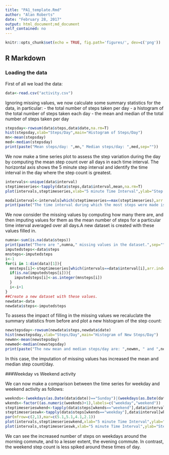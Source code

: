 ```yaml
---
title: "PA1_template.Rmd"
author: "Alan Roberts"
date: "February 28, 2017"
output: html_document;md_document
self_contained: no
---
```


```r
knitr::opts_chunk$set(echo = TRUE, fig.path='figures/', dev=c('png'))
```

## R Markdown

### Loading the data

First of all we load the data:

```r
data<-read.csv("activity.csv")
```

Ignoring missing values, we now calculate some summary statistics for the data, in particular:
- the total number of steps taken per day
- a histogram of the total number of steps taken each day
- the mean and median of the total number of steps taken per day

```r
stepsday<-rowsum(data$steps,data$date,na.rm=T)
hist(stepsday,xlab="Steps/Day",main="Histogram of Steps/Day")
mn<-mean(stepsday)
med<-median(stepsday)
print(paste("Mean steps/day: ",mn," Median steps/day: ",med,sep=""))
```

We now make a time series plot to assess the step variation during the day by computing the mean step count over all days in each time interval.  The horizontal axis shows the 5 minute step interval and identify the time interval in the day where the step count is greatest.

```r
intervals<-unique(data$interval)
steptimeseries<-tapply(data$steps,data$interval,mean,na.rm=T)
plot(intervals,steptimeseries,xlab="5 minute Time Interval",ylab="Step count in interval averaged per day",type="l")

modalinterval<-intervals[which(steptimeseries==max(steptimeseries),arr.ind=T)]
print(paste("The time interval during which the most steps were made is: ",modalinterval,". In this interval, ",as.integer(max(steptimeseries))," steps were made.",sep=""))
```

We now consider the missing values by computing how many there are, and then imputing values for them as the mean number of steps for a particular time interval averaged over all days.A new dataset is created with these values filled in.

```r
numna<-sum(is.na(data$steps))
print(paste("There are ",numna," missing values in the dataset.",sep=""))
imputedsteps<-data$steps
mnsteps<-imputedsteps
i<-1
for(i in 1:dim(data)[1]){
  mnsteps[i]<-steptimeseries[which(intervals==data$interval[i],arr.ind=T)][[1]]
  if(is.na(imputedsteps[i])){
    imputedsteps[i]<-as.integer(mnsteps[i])
  }
  i<-i+1
}
##Create a new dataset with these values.
newdata<-data
newdata$steps<-imputedsteps
```

To assess the impact of filling in the missing values we recaluclate the summary statistics from before and plot a new histogram of the step count:

```r

newstepsday<-rowsum(newdata$steps,newdata$date)
hist(newstepsday,xlab="Steps/Day",main="Histogram of New Steps/Day")
newmn<-mean(newstepsday)
newmed<-median(newstepsday)
print(paste("The new mean and median steps/day are: ",newmn, " and ",newmed," respectively.",sep=""))
```

In this case, the imputation of missing values has increased the mean and median step count/day.

###Weekday vs Weekend activity

We can now make a comparison between the time series for weekday and weekend activity as follows:

```r
weeknds<-(weekdays(as.Date(data$date))=="Sunday")|(weekdays(as.Date(data$date))=="Saturday")
wkends<-factor((as.numeric(weeknds)+1),labels=c("weekday","weekend"))
steptimeserieswkend<-tapply(data$steps[wkends=="weekend"],data$interval[wkends=="weekend"],mean,na.rm=T)
steptimeserieswk<-tapply(data$steps[wkends=="weekday"],data$interval[wkends=="weekday"],mean,na.rm=T)
par(mfrow=c(2,1),mar=c(5.1,5.1,4.1,2.1))
plot(intervals,steptimeserieswkend,xlab="5 minute Time Interval",ylab="Step count in interval\naveraged per day",ylim=c(0,max(c(steptimeserieswkend,steptimeserieswk))),type="l",col="blue",main="Weekend")
plot(intervals,steptimeserieswk,xlab="5 minute Time Interval",ylab="Step count in interval\naveraged per day",ylim=c(0,max(c(steptimeserieswkend,steptimeserieswk))),type="l",col="blue",main="Weekday")
```

We can see the increased number of steps on weekdays around the morning commute, and to a lesser extent, the evening commute. In contrast, the weekend step count is less spiked around these times of day.